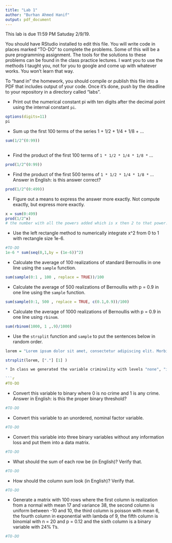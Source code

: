 ```yaml
---
title: "Lab 1"
author: "Burhan Ahmed Hanif"
output: pdf_document
---
```


This lab is due 11:59 PM Satuday 2/9/19. 

You should have RStudio installed to edit this file. You will write code in places marked "TO-DO" to complete the problems. Some of this will be a pure programming assignment. The tools for the solutions to these problems can be found in the class practice lectures. I want you to use the methods I taught you, not for you to google and come up with whatever works. You won't learn that way.

To "hand in" the homework, you should compile or publish this file into a PDF that includes output of your code. Once it's done, push by the deadline to your repository in a directory called "labs".

* Print out the numerical constant pi with ten digits after the decimal point using the internal constant `pi`.

```r
options(digits=11)
pi

``` 

* Sum up the first 100 terms of the series 1 + 1/2 + 1/4 + 1/8 + ...

```r
sum(1/2^(0:99))
  
```

* Find the product of the first 100 terms of `1 * 1/2 * 1/4 * 1/8 *` ...

```r
prod(1/2^(0:99))

```


* Find the product of the first 500 terms of `1 * 1/2 * 1/4 * 1/8 *` ... Answer in English: is this answer correct? 

```r
prod(1/2^(0:499))
```

* Figure out a means to express the answer more exactly. Not compute exactly, but express more exactly.

```r
x = sum(0:499)
prod(1/2^x)
# the number with all the powers added which is x then 2 to that power. I think that is what you mean by saying express it another way
```


* Use the left rectangle method to numerically integrate x^2 from 0 to 1 with rectangle size 1e-6.

```r
#TO-DO
1e-6 * sum(seq(0,1,by = (1e-6))^2)
```


* Calculate the average of 100 realizations of standard Bernoullis in one line using the `sample` function.

```r
sum(sample(0:1 , 100 , replace = TRUE))/100
```


* Calculate the average of 500 realizations of Bernoullis with p = 0.9 in one line using the `sample` function.

```r
sum(sample(0:1, 500 , replace = TRUE, c(0.1,0.9))/100)

```


* Calculate the average of 1000 realizations of Bernoullis with p = 0.9 in one line using `rbinom`.

```r
sum(rbinom(1000, 1 ,.9)/1000)
```

* Use the `strsplit` function and `sample` to put the sentences below in random order.

```r
lorem = "Lorem ipsum dolor sit amet, consectetur adipiscing elit. Morbi posuere varius volutpat. Morbi faucibus ligula id massa ultricies viverra. Donec vehicula sagittis nisi non semper. Donec at tempor erat. Integer dapibus mi lectus, eu posuere arcu ultricies in. Cras suscipit id nibh lacinia elementum. Curabitur est augue, congue eget quam in, scelerisque semper magna. Aenean nulla ante, iaculis sed vehicula ac, finibus vel arcu. Mauris at sodales augue. "

strsplit(lorem, ["."] [1] )

* In class we generated the variable criminality with levels "none", "infraction", "misdimeanor" and "felony". Create a variable `x_2` here with 100 random elements (equally probable) and ensure the proper ordinal ordering.

```r
#TO-DO
```

* Convert this variable to binary where 0 is no crime and 1 is any crime. Answer in English: is this the proper binary threshold?

```r
#TO-DO
```

* Convert this variable to an unordered, nominal factor variable.

```r
#TO-DO
```

* Convert this variable into three binary variables without any information loss and put them into a data matrix.

```r
#TO-DO
```

* What should the sum of each row be (in English)? Verify that. 


```r
#TO-DO
```

* How should the column sum look (in English)? Verify that.


```r
#TO-DO
```

* Generate a matrix with 100 rows where the first column is realization from a normal with mean 17 and variance 38, the second column is uniform between -10 and 10, the third column is poisson with mean 6, the fourth column in exponential with lambda of 9, the fifth column is binomial with n = 20 and p = 0.12 and the sixth column is a binary variable with 24% 1's.


```r
#TO-DO
```









